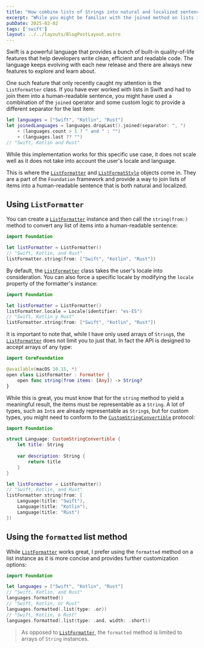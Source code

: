 ```yaml
---
title: "How combine lists of Strings into natural and localized sentences in Swift"
excerpt: "While you might be familiar with the joined method on lists in Swift, if you are combining a list of strings into a human-readable sentence, you should use ListFormatter or the formatted method instead."
pubDate: 2025-02-02
tags: ['swift']
layout: ../../layouts/BlogPostLayout.astro
---
```


Swift is a powerful language that provides a bunch of built-in quality-of-life features that help developers write clean, efficient and readable code. The language keeps evolving with each new release and there are always new features to explore and learn about.

One such feature that only recently caught my attention is the `ListFormatter` class. If you have ever worked with lists in Swift and had to join them into a human-readable sentence, you might have used a combination of the `joined` operator and some custom logic to provide a different separator for the last item:

```swift:Joined.swift
let languages = ["Swift", "Kotlin", "Rust"]
let joinedLanguages = languages.dropLast().joined(separator: ", ")
    + (languages.count > 1 ? " and " : "")
    + (languages.last ?? "")
// "Swift, Kotlin and Rust"
```

While this implementation works for this specific use case, it does not scale well as it does not take into account the user's locale and language. 

This is where the [`ListFormatter`](https://developer.apple.com/documentation/foundation/listformatter) and [`ListFormatStyle`](https://developer.apple.com/documentation/foundation/listformatstyle) objects come in. They are a part of the `Foundation` framework and provide a way to join lists of items into a human-readable sentence that is both natural and localized.

## Using `ListFormatter`

You can create a [`ListFormatter`](https://developer.apple.com/documentation/foundation/listformatter) instance and then call the `string(from:)` method to convert any list of items into a human-readable sentence:

```swift:ListFormatter.swift
import Foundation

let listFormatter = ListFormatter()
// "Swift, Kotlin, and Rust"
listFormatter.string(from: ["Swift", "Kotlin", "Rust"])
```

By default, the [`ListFormatter`](https://developer.apple.com/documentation/foundation/listformatter) class takes the user's locale into consideration. You can also force a specific locale by modifying the `locale` property of the formatter's instance:

```swift:ListFormatter.swift
import Foundation

let listFormatter = ListFormatter()
listFormatter.locale = Locale(identifier: "es-ES")
// "Swift, Kotlin y Rust"
listFormatter.string(from: ["Swift", "Kotlin", "Rust"])
```

It is important to note that, while I have only used arrays of `String`s, the [`ListFormatter`](https://developer.apple.com/documentation/foundation/listformatter) does not limit you to just that. In fact the API is designed to accept arrays of any type:

```swift:NSListFormatter.swift
import CoreFoundation

@available(macOS 10.15, *)
open class ListFormatter : Formatter {
    open func string(from items: [Any]) -> String?
}
```

While this is great, you must know that for the `string` method to yield a meaningful result, the items must be representable as a `String`. A lot of types, such as `Int`s are already representable as `String`s, but for custom types, you might need to conform to the [`CustomStringConvertible`](https://developer.apple.com/documentation/swift/customstringconvertible) protocol:

```swift:ListFormatter.swift
import Foundation

struct Language: CustomStringConvertible {
    let title: String
    
    var description: String {
        return title
    }
}

let listFormatter = ListFormatter()
// "Swift, Kotlin, and Rust"
listFormatter.string(from: [
    Language(title: "Swift"),
    Language(title: "Kotlin"),
    Language(title: "Rust")
])
```

## Using the `formatted` list method

While [`ListFormatter`](https://developer.apple.com/documentation/foundation/listformatter) works great, I prefer using the `formatted` method on a list instance as it is more concise and provides further customization options:

```swift:Formatted.swift
import Foundation

let languages = ["Swift", "Kotlin", "Rust"]
// "Swift, Kotlin, and Rust"
languages.formatted()
// "Swift, Kotlin, or Rust"
languages.formatted(.list(type: .or))
// "Swift, Kotlin, & Rust"
languages.formatted(.list(type: .and, width: .short))
```

> As opposed to [`ListFormatter`](https://developer.apple.com/documentation/foundation/listformatter), the `formatted` method is limited to arrays of `String` instances.